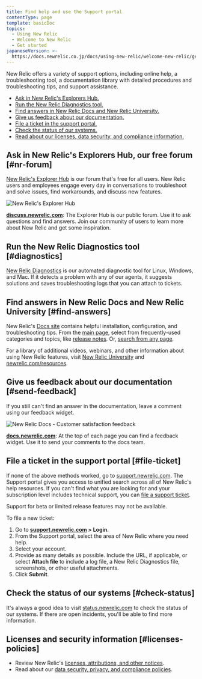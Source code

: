 ```yaml
---
title: Find help and use the Support portal
contentType: page
template: basicDoc
topics:
  - Using New Relic
  - Welcome to New Relic
  - Get started
japaneseVersion: >-
  https://docs.newrelic.co.jp/docs/using-new-relic/welcome-new-relic/get-started/find-help-use-support-portal
---
```


New Relic offers a variety of support options, including online help, a troubleshooting tool, a documentation library with detailed procedures and troubleshooting tips, and support assistance.

* [Ask in New Relic's Explorers Hub.](#nr-forum)
* [Run the New Relic Diagnostics tool.](#diagnostics)
* [Find answers in New Relic Docs and New Relic University.](#find-answers)
* [Give us feedback about our documentation.](#send-feedback)
* [File a ticket in the support portal.](#file-ticket)
* [Check the status of our systems.](#check-status)
* [Read about our licenses, data security, and compliance information.](#licenses-policies)

## Ask in New Relic's Explorers Hub, our free forum [#nr-forum]

[New Relic's Explorer Hub](https://discuss.newrelic.com/) is our forum that's free for all users. New Relic users and employees engage every day in conversations to troubleshoot and solve issues, find workarounds, and discuss new features.

![New Relic's Explorer Hub](./images/new-relic-explorers-hub.png "New Relic's Explorer Hub")

[**discuss.newrelic.com**](https://discuss.newrelic.com/): The Explorer Hub is our public forum. Use it to ask questions and find answers. Join our community of users to learn more about New Relic and get some inspiration.

## Run the New Relic Diagnostics tool [#diagnostics]

[New Relic Diagnostics](/docs/using-new-relic/cross-product-functions/troubleshooting/new-relic-diagnostics) is our automated diagnostic tool for Linux, Windows, and Mac. If it detects a problem with any of our agents, it suggests solutions and saves troubleshooting logs that you can attach to tickets.

## Find answers in New Relic Docs and New Relic University [#find-answers]

New Relic's [Docs site](https://docs.newrelic.com/) contains helpful installation, configuration, and troubleshooting tips. From the [main page](http://docs.newrelic.com), select from frequently-used categories and topics, like [release notes](/docs/release-notes). Or, [search from any page](http://docs.newrelic.com/search).

For a library of additional videos, webinars, and other information about using New Relic features, visit [New Relic University](https://learn.newrelic.com/) and [newrelic.com/resources](https://newrelic.com/resources/videos).

## Give us feedback about our documentation [#send-feedback]

If you still can't find an answer in the documentation, leave a comment using our feedback widget.

![New Relic Docs - Customer satisfaction feedback](./images/docs-csat-widget.png "New Relic Docs - Customer satisfaction feedback")

[**docs.newrelic.com**](http://docs.newrelic.com): At the top of each page you can find a feedback widget. Use it to send your comments to the docs team.

## File a ticket in the support portal [#file-ticket]

If none of the above methods worked, go to [support.newrelic.com](https://support.newrelic.com/home). The Support portal gives you access to unified search across all of New Relic's help resources. If you can't find what you are looking for and your subscription level includes technical support, you can [file a support ticket](https://support.newrelic.com/tickets).

<Callout variant="important">
  Support for beta or limited release features may not be available.
</Callout>

To file a new ticket:

1. Go to **[support.newrelic.com](https://support.newrelic.com) > Login**.
2. From the Support portal, select the area of New Relic where you need help.
3. Select your account.
4. Provide as many details as possible. Include the URL, if applicable, or select **Attach file** to include a log file, a New Relic Diagnostics file, screenshots, or other useful attachments.
5. Click **Submit**.

## Check the status of our systems [#check-status]

It's always a good idea to visit [status.newrelic.com](https://status.newrelic.com/) to check the status of our systems. If there are open incidents, you'll be able to find more information.

## Licenses and security information [#licenses-policies]

* Review New Relic's [licenses, attributions, and other notices](/docs/licenses).
* Read about our [data security, privacy, and compliance policies](/docs/security).

